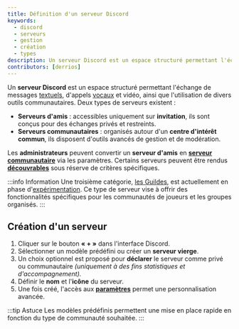 ```yaml
---
title: Définition d'un serveur Discord
keywords:
  - discord
  - serveurs
  - gestion
  - création
  - types
description: Un serveur Discord est un espace structuré permettant l'échange de messages textuels, d'appels vocaux et vidéo.
contributors: [derrios]
---
```



Un **serveur Discord** est un espace structuré permettant l'échange de messages [textuels](/wiki/interface/salons-textuels), d'appels [vocaux](/wiki/interface/salons-vocaux) et vidéo, ainsi que l'utilisation de divers outils communautaires. Deux types de serveurs existent :

- **Serveurs d'amis** : accessibles uniquement sur **invitation**, ils sont conçus pour des échanges privés et restreints.
- **Serveurs communautaires** : organisés autour d'un **centre d'intérêt commun**, ils disposent d'outils avancés de gestion et de modération.

Les **administrateurs** peuvent convertir un **serveur d'amis** en **[serveur communautaire](/wiki/gestion-serveur/outils-communautaires)** via les paramètres. Certains serveurs peuvent être rendus **[découvrables](/wiki/gestion-serveur/outils-communautaires/discovery)** sous réserve de critères spécifiques.

:::info Information
Une troisième catégorie, [les Guildes](/wiki/technique/experimentation/guildes), est actuellement en phase d'[expérimentation](/wiki/technique/experimentation). Ce type de serveur vise à offrir des fonctionnalités spécifiques pour les communautés de joueurs et les groupes organisés.
:::

## Création d'un **serveur**

1. Cliquer sur le bouton **« + »** dans l'interface Discord.
2. Sélectionner un modèle prédéfini ou créer un **serveur vierge**.
3. Un choix optionnel est proposé pour **déclarer** le serveur comme privé ou communautaire *(uniquement à des fins statistiques et d'accompagnement).* 
4. Définir le **nom** et l'**icône** du serveur.
5. Une fois créé, l'accès aux **[paramètres](/wiki/gestion-serveur/configuration)** permet une personnalisation avancée.

:::tip Astuce
Les modèles prédéfinis permettent une mise en place rapide en fonction du type de communauté souhaitée.
:::

<DocCardList items={useCurrentSidebarCategory().items} />
